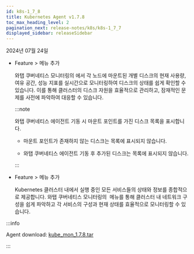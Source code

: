 ```yaml
---
id: k8s-1_7_8
title: Kubernetes Agent v1.7.8
toc_max_heading_level: 2
pagination_next: release-notes/k8s/k8s-1_7_7
displayed_sidebar: releaseSidebar
---
```


2024년 07월 24일

- <Status>Feature</Status> <Cmdname sid="side_cluster" className="uitext" /> &gt; <Cmdname sid="side_nodeDiskList" className="uitext" /> 메뉴 추가

  와탭 쿠버네티스 모니터링의 <Cmdname sid="side_nodeDiskList" className="uitext" />에서 각 노드에 마운트된 개별 디스크의 현재 사용량, 여유 공간, 성능 지표를 실시간으로 모니터링하여 디스크의 상태를 쉽게 확인할 수 있습니다. 이를 통해 클러스터의 디스크 자원을 효율적으로 관리하고, 잠재적인 문제를 사전에 파악하여 대응할 수 있습니다.

  :::note

  와탭 쿠버네티스 에이전트 기동 시 마운트 포인트를 가진 디스크 목록을 표시합니다.

  - 마운트 포인트가 존재하지 않는 디스크는 목록에 표시되지 않습니다.
  
  - 와탭 쿠버네티스 에이전트 기동 후 추가된 디스크는 목록에 표시되지 않습니다.

  :::

- <Status>Feature</Status> <Cmdname sid="side_workload" className="uitext" /> &gt; <Cmdname sid="side_kubeServiceList" className="uitext" /> 메뉴 추가

  Kubernetes 클러스터 내에서 실행 중인 모든 서비스들의 상태와 정보를 종합적으로 제공합니다. 와탭 쿠버네티스 모니터링의 <Cmdname sid="side_kubeServiceList" className="uitext" /> 메뉴를 통해 클러스터 내 네트워크 구성을 쉽게 파악하고 각 서비스의 구성과 현재 상태를 효율적으로 모니터링할 수 있습니다.

:::info

Agent download: [kube_mon_1.7.8.tar](https://repo.whatap.io/docker/kube_mon_1.7.8.tar)

:::